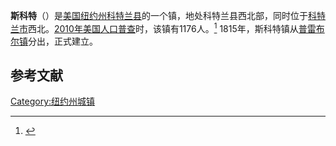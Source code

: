 {{Infobox settlement
|official_name            = 斯科特
|settlement_type          = 镇
|nickname                 = 
|motto                    =

<!-- Images -->
|image_skyline            = <!-- 檔案不存在 Glen Haven marina800.jpg ，可從英文維基百科取得 -->
|imagesize                = 
|image_caption            =
|image_flag               = 
|image_seal               =

<!-- Maps -->
|pushpin_map              = New York
|pushpin_label            = 斯科特
|pushpin_label_position   = <!-- the position of the pushpin label: left, right, top, bottom, none -->
|pushpin_map_caption      = 
|pushpin_mapsize          =
|image_map                = 
|mapsize                  = 
|map_caption              = 
|image_map1               = 
|mapsize1                 = 
|map_caption1             =

<!-- Location -->
|coordinates_region       = US-NY
|subdivision_type         = [[国家|国家]]
|subdivision_name         = [[美国|美国]]
|subdivision_type1        = [[美国行政区划|州]]
|subdivision_name1        = [[纽约州|纽约州]]
|subdivision_type2        = [[纽约州行政区划|县]]
|subdivision_name2        = [[科特兰县_(纽约州)|科特兰县]]
|government_footnotes     = 
|government_type          =
|established_title        = 
|established_date         =

<!-- Area -->
|unit_pref                = Imperial
|area_footnotes           = 
|area_magnitude           = 
|area_total_km2           = 58.1
|area_land_km2            = 57.7
|area_water_km2           = 0.4
|area_total_sq_mi         = 
|area_land_sq_mi          = 
|area_water_sq_mi         =

<!-- Population -->
|population_as_of         = [[2010年美国人口普查|2010]]
|population_footnotes     = 
|population_total         = 1176
|population_density_km2   = 20.4
|population_density_sq_mi =

<!-- General information -->
|timezone                 = [[美国东部时间|EST]]
|utc_offset               = -5
|timezone_DST             = EDT
|utc_offset_DST           = -4
|elevation_footnotes      = 
|elevation_m              = 547
|elevation_ft             = 1795
|latd = 42 |latm = 43 |lats = 46 |latNS = N
|longd = 76 |longm = 13 |longs = 54 |longEW = W

<!-- Area/postal codes & others -->
|postal_code_type         = [[美国邮政编码|邮政编码]]
|postal_code              = 13077
|area_code                = [[美国电话区号607|607]]
|website                  = {{URL|www.townofscott.org}}
|footnotes                = 
}}
'''斯科特'''（{{lang-en|Scott}}）是[[美国|美国]][[纽约州|纽约州]][[科特兰县_(纽约州)|科特兰县]]的一个镇，地处科特兰县西北部，同时位于[[科特兰市|科特兰市]]西北。[[2010年美国人口普查|2010年美国人口普查]]时，该镇有1176人。<ref name>{{cite web|url=http://factfinder2.census.gov|publisher=[[United_States_Census_Bureau|United States Census Bureau]]|title=American FactFinder|accessdate=2020-10-11|archive-date=2013-09-11|archive-url=https://web.archive.org/web/20130911234518/http://factfinder2.census.gov/|dead-url=no}}</ref> 1815年，斯科特镇从[[普雷布尔|普雷布尔镇]]分出，正式建立。

== 参考文献 ==
{{reflist}}

{{NY-stub}}
[[Category:纽约州城镇|Category:纽约州城镇]]